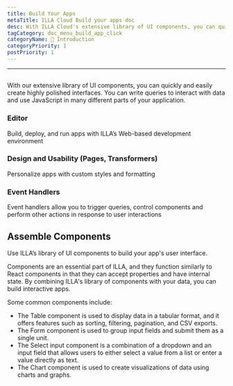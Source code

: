 ```yaml
---
title: Build Your Apps
metaTitle: ILLA Cloud Build your apps doc
desc: With ILLA Cloud's extensive library of UI components, you can quickly and easily create highly polished interfaces
tagCategory: doc_menu_build_app_click
categoryName: 👋 Introduction
categoryPriority: 1
postPriority: 1
---
```


* * *

## <Heading hidden>Build Your Apps</Heading>

With our extensive library of UI components, you can quickly and easily create highly polished interfaces. You can write queries to interact with data and use JavaScript in many different parts of your application.

### Editor

Build, deploy, and run apps with ILLA’s Web-based development environment

### Design and Usability (Pages, Transformers)

Personalize apps with custom styles and formatting

### Event Handlers

Event handlers allow you to trigger queries, control components and perform other actions in response to user interactions

## Assemble Components

Use ILLA’s library of UI components to build your app's user interface.

Components are an essential part of ILLA, and they function similarly to React components in that they can accept properties and have internal state. By combining ILLA's library of components with your data, you can build interactive apps.

Some common components include:

-   The Table component is used to display data in a tabular format, and it offers features such as sorting, filtering, pagination, and CSV exports.
-   The Form component is used to group input fields and submit them as a single unit.
-   The Select input component is a combination of a dropdown and an input field that allows users to either select a value from a list or enter a value directly as text.
-   The Chart component is used to create visualizations of data using charts and graphs.
